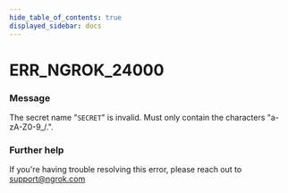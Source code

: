 ```yaml
---
hide_table_of_contents: true
displayed_sidebar: docs
---
```



# ERR_NGROK_24000

### Message

The secret name "`SECRET`" is invalid. Must only contain the characters "a-zA-Z0-9\_/.".

<ErrorDetails error="err_ngrok_24000" />

### Further help

If you're having trouble resolving this error, please reach out to [support@ngrok.com](mailto:support@ngrok.com?subject=Help%20with%20ERR_NGROK_24000)
